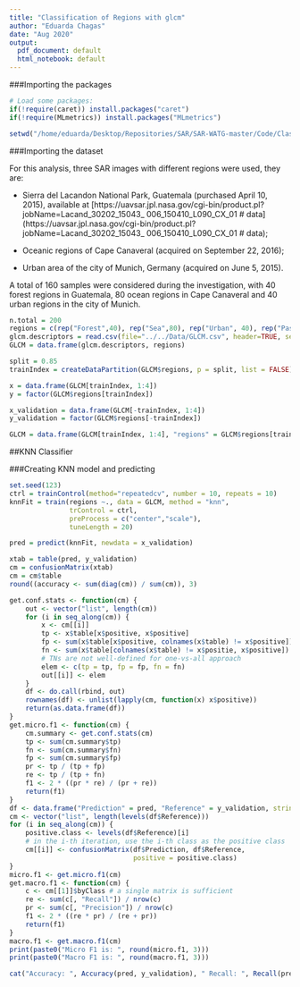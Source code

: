 ```yaml
---
title: "Classification of Regions with glcm"
author: "Eduarda Chagas"
date: "Aug 2020"
output:
  pdf_document: default
  html_notebook: default
---
```


###Importing the packages

```r
# Load some packages: 
if(!require(caret)) install.packages("caret")
if(!require(MLmetrics)) install.packages("MLmetrics")

setwd("/home/eduarda/Desktop/Repositories/SAR/SAR-WATG-master/Code/Classification")
```

###Importing the dataset

For this analysis, three SAR images with different regions were used, they are:

* Sierra del Lacandon National Park, Guatemala (purchased April 10, 2015), available at [https://uavsar.jpl.nasa.gov/cgi-bin/product.pl?jobName=Lacand_30202_15043_
006_150410_L090_CX_01 # data] (https://uavsar.jpl.nasa.gov/cgi-bin/product.pl?jobName=Lacand_30202_15043_
006_150410_L090_CX_01 # data);

* Oceanic regions of Cape Canaveral (acquired on September 22, 2016);

* Urban area of the city of Munich, Germany (acquired on June 5, 2015).

A total of 160 samples were considered during the investigation, with 40 forest regions in Guatemala, 80 ocean regions in Cape Canaveral and 40 urban regions in the city of Munich.

```r
n.total = 200
regions = c(rep("Forest",40), rep("Sea",80), rep("Urban", 40), rep("Pasture", 40))
glcm.descriptors = read.csv(file="../../Data/GLCM.csv", header=TRUE, sep=",")
GLCM = data.frame(glcm.descriptors, regions)

split = 0.85
trainIndex = createDataPartition(GLCM$regions, p = split, list = FALSE)

x = data.frame(GLCM[trainIndex, 1:4])
y = factor(GLCM$regions[trainIndex])

x_validation = data.frame(GLCM[-trainIndex, 1:4])
y_validation = factor(GLCM$regions[-trainIndex])

GLCM = data.frame(GLCM[trainIndex, 1:4], "regions" = GLCM$regions[trainIndex])
```

##KNN Classifier

###Creating KNN model and predicting
```r
set.seed(123)
ctrl = trainControl(method="repeatedcv", number = 10, repeats = 10)
knnFit = train(regions ~., data = GLCM, method = "knn", 
               trControl = ctrl, 
               preProcess = c("center","scale"), 
               tuneLength = 20)

pred = predict(knnFit, newdata = x_validation)

xtab = table(pred, y_validation)
cm = confusionMatrix(xtab)
cm = cm$table
round((accuracy <- sum(diag(cm)) / sum(cm)), 3)
```

```r
get.conf.stats <- function(cm) {
    out <- vector("list", length(cm))
    for (i in seq_along(cm)) {
        x <- cm[[i]]
        tp <- x$table[x$positive, x$positive] 
        fp <- sum(x$table[x$positive, colnames(x$table) != x$positive])
        fn <- sum(x$table[colnames(x$table) != x$positie, x$positive])
        # TNs are not well-defined for one-vs-all approach
        elem <- c(tp = tp, fp = fp, fn = fn)
        out[[i]] <- elem
    }
    df <- do.call(rbind, out)
    rownames(df) <- unlist(lapply(cm, function(x) x$positive))
    return(as.data.frame(df))
}
get.micro.f1 <- function(cm) {
    cm.summary <- get.conf.stats(cm)
    tp <- sum(cm.summary$tp)
    fn <- sum(cm.summary$fn)
    fp <- sum(cm.summary$fp)
    pr <- tp / (tp + fp)
    re <- tp / (tp + fn)
    f1 <- 2 * ((pr * re) / (pr + re))
    return(f1)
}
df <- data.frame("Prediction" = pred, "Reference" = y_validation, stringsAsFactors=TRUE)
cm <- vector("list", length(levels(df$Reference)))
for (i in seq_along(cm)) {
    positive.class <- levels(df$Reference)[i]
    # in the i-th iteration, use the i-th class as the positive class
    cm[[i]] <- confusionMatrix(df$Prediction, df$Reference, 
                               positive = positive.class)
}
micro.f1 <- get.micro.f1(cm)
get.macro.f1 <- function(cm) {
    c <- cm[[1]]$byClass # a single matrix is sufficient
    re <- sum(c[, "Recall"]) / nrow(c)
    pr <- sum(c[, "Precision"]) / nrow(c)
    f1 <- 2 * ((re * pr) / (re + pr))
    return(f1)
}
macro.f1 <- get.macro.f1(cm)
print(paste0("Micro F1 is: ", round(micro.f1, 3)))
print(paste0("Macro F1 is: ", round(macro.f1, 3)))
```

```r
cat("Accuracy: ", Accuracy(pred, y_validation), " Recall: ", Recall(pred, y_validation), " Precision: ", Precision(pred, y_validation), " F1-Score: ", F1_Score(pred, y_validation), "\n")
```